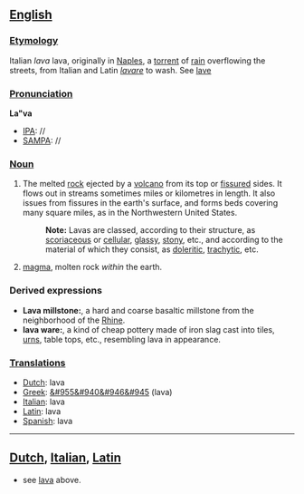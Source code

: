 ==[[English]]==
===[[Etymology]]===
Italian ''lava'' lava, originally in [[Naples]], a [[torrent]] of [[rain]] overflowing the streets, from Italian and Latin ''[[lavare]]'' to wash. See [[lave]]
===[[Pronunciation]]===
'''La"va'''
*[[IPA]]: //
*[[SAMPA]]: //
===[[Noun]]===
#The melted [[rock]] ejected by a [[volcano]] from its top or [[fissure]]d sides. It flows out in streams sometimes miles or kilometres in length. It also issues from fissures in the earth's surface, and forms beds covering many square miles, as in the Northwestern United States.
#:'''Note:''' Lavas are classed, according to their structure, as [[scoriaceous]] or [[cellular]], [[glassy]], [[stony]], etc., and according to the material of which they consist, as [[doleritic]], [[trachytic]], etc. 
#[[magma]], molten rock ''within'' the earth.
===Derived expressions===
*'''Lava millstone:''', a hard and coarse basaltic millstone from the neighborhood of the [[Rhine]].
*'''lava ware:''', a kind of cheap pottery made of iron slag cast into tiles, [[urns]], table tops, etc., resembling lava in appearance.

===[[Translations]]=== 
*[[Dutch]]: lava
*[[Greek]]: [[&#955&#940&#946&#945]] (lava)
*[[Italian]]: lava
*[[Latin]]: lava
*[[Spanish]]: lava
----
==[[Dutch]], [[Italian]], [[Latin]]==
* see [[lava]] above.